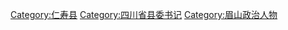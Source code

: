 [[Category:仁寿县|Category:仁寿县]]
[[Category:四川省县委书记|Category:四川省县委书记]]
[[Category:眉山政治人物|Category:眉山政治人物]]
